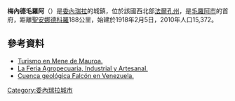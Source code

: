 {{coord|10|40|48|N|71|2|4|W|type:country|display=title}}

'''梅內德毛羅阿'''（{{lang-es|Mene de Mauroa}}）是[[委內瑞拉|委內瑞拉]]的城鎮，位於該國西北部[[法爾孔州|法爾孔州]]，是[[毛羅阿市|毛羅阿市]]的首府，距離[[聖安娜德科羅|聖安娜德科羅]]188公里，始建於1918年2月5日，2010年人口15,372。

==參考資料==
* [http://mauroa-falcon.gov.ve/portal-alcaldias/turismo3.html?id=1099 Turismo en Mene de Mauroa.] {{Wayback|url=http://mauroa-falcon.gov.ve/portal-alcaldias/turismo3.html?id=1099 |date=20070929165357 }}
* [http://www.vive.gob.ve/capitulos.php?id_p=6&id_c=258 La Feria Agropecuaria, Industrial y Artesanal.]{{dead link|date=2018年1月 |bot=InternetArchiveBot |fix-attempted=yes }}
* [http://html.rincondelvago.com/cuenca-geologica-falcon-en-venezuela.html Cuenca geológica Falcón en Venezuela.] {{Wayback|url=http://html.rincondelvago.com/cuenca-geologica-falcon-en-venezuela.html |date=20150102043925 }}

{{Venezuela-geo-stub}}
[[Category:委內瑞拉城市|Category:委內瑞拉城市]]